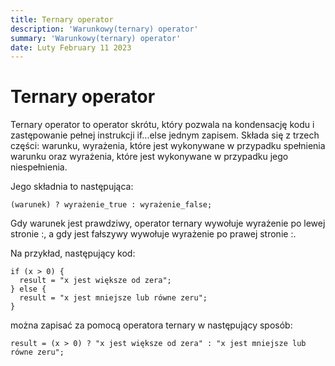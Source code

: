 ```yaml
---
title: Ternary operator
description: 'Warunkowy(ternary) operator'
summary: 'Warunkowy(ternary) operator'
date: Luty February 11 2023
---
```


# Ternary operator

Ternary operator to operator skrótu, który pozwala na kondensację kodu i zastępowanie pełnej instrukcji if...else jednym zapisem. Składa się z trzech części: warunku, wyrażenia, które jest wykonywane w przypadku spełnienia warunku oraz wyrażenia, które jest wykonywane w przypadku jego niespełnienia.

Jego składnia to następująca:

```
(warunek) ? wyrażenie_true : wyrażenie_false;
```

Gdy warunek jest prawdziwy, operator ternary wywołuje wyrażenie po lewej stronie :, a gdy jest fałszywy wywołuje wyrażenie po prawej stronie :.

Na przykład, następujący kod:

```
if (x > 0) {
  result = "x jest większe od zera";
} else {
  result = "x jest mniejsze lub równe zeru";
}
```

można zapisać za pomocą operatora ternary w następujący sposób:

```
result = (x > 0) ? "x jest większe od zera" : "x jest mniejsze lub równe zeru";
```